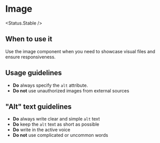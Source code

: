
<Meta of={Stories} />

# Image

<Status.Stable />

<Story of={Stories.Base} />

<Props />

## When to use it

Use the image component when you need to showcase visual files and ensure responsiveness.

## Usage guidelines

- **Do** always specify the `alt` attribute.
- **Do not** use unauthorized images from external sources

## "Alt" text guidelines

- **Do** always write clear and simple `alt` text
- **Do** keep the `alt` text as short as possible
- **Do** write in the active voice
- **Do not** use complicated or uncommon words
